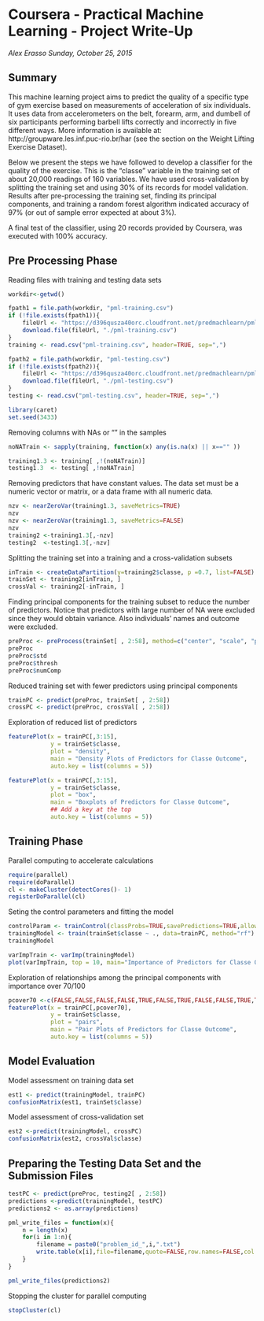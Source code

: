 # Coursera - Practical Machine Learning - Project Write-Up
*Alex Erasso*
*Sunday, October 25, 2015*

## Summary

This machine learning project aims to predict the quality of a specific type of gym exercise based on measurements of acceleration of six individuals. It uses data from accelerometers on the belt, forearm, arm, and dumbell of six participants performing barbell lifts correctly and incorrectly in five different ways. More information is available at: http://groupware.les.inf.puc-rio.br/har (see the section on the Weight Lifting Exercise Dataset). 

Below we present the steps we have followed to develop a classifier for the quality of the exercise. This is the "classe" variable in the training set of about 20,000 readings of 160 variables. We have used cross-validation by splitting the training set and using 30% of its records for model validation. Results after pre-processing the training set, finding its principal components, and training a random forest algorithm indicated accuracy of 97% (or out of sample error expected at about 3%).  

A final test of the classifier, using 20 records provided by Coursera, was executed with 100% accuracy.

## Pre Processing Phase

Reading files with training and testing data sets

```r
workdir<-getwd()

fpath1 = file.path(workdir, "pml-training.csv")
if (!file.exists(fpath1)){
    fileUrl <- "https://d396qusza40orc.cloudfront.net/predmachlearn/pml-training.csv"
    download.file(fileUrl, "./pml-training.csv")
} 
training <- read.csv("pml-training.csv", header=TRUE, sep=",")

fpath2 = file.path(workdir, "pml-testing.csv")
if (!file.exists(fpath2)){
    fileUrl <- "https://d396qusza40orc.cloudfront.net/predmachlearn/pml-testing.csv"
    download.file(fileUrl, "./pml-testing.csv")
} 
testing <- read.csv("pml-testing.csv", header=TRUE, sep=",")

library(caret)
set.seed(3433)

```

Removing columns with NAs or "" in the samples

``` r
noNATrain <- sapply(training, function(x) any(is.na(x) || x=="" ))

training1.3 <- training[ ,!(noNATrain)]
testing1.3  <- testing[ ,!noNATrain]
```

Removing predictors that have constant values. The data set must be a numeric vector or matrix, or a data frame with all numeric data.

```r
nzv <- nearZeroVar(training1.3, saveMetrics=TRUE)
nzv
nzv <- nearZeroVar(training1.3, saveMetrics=FALSE)
nzv
training2 <-training1.3[,-nzv]
testing2  <-testing1.3[,-nzv]
```

Splitting the training set into a training and a cross-validation subsets

```r
inTrain <- createDataPartition(y=training2$classe, p =0.7, list=FALSE)
trainSet <- training2[inTrain, ]
crossVal <- training2[-inTrain, ]
```

Finding principal components for the training subset to reduce the number of predictors. Notice that predictors with large number of NA were excluded since they would obtain variance. Also individuals' names and outcome were excluded.

```r
preProc <- preProcess(trainSet[ , 2:58], method=c("center", "scale", "pca"), thresh = 0.80)
preProc
preProc$std
preProc$thresh
preProc$numComp
```

Reduced training set with fewer predictors using principal components

```r
trainPC <- predict(preProc, trainSet[ , 2:58])  
crossPC <- predict(preProc, crossVal[ , 2:58])  
```

Exploration of reduced list of predictors

```r
featurePlot(x = trainPC[,3:15],
            y = trainSet$classe,
            plot = "density",
            main = "Density Plots of Predictors for Classe Outcome",
            auto.key = list(columns = 5))

featurePlot(x = trainPC[,3:15],
            y = trainSet$classe,
            plot = "box",
            main = "Boxplots of Predictors for Classe Outcome",
            ## Add a key at the top
            auto.key = list(columns = 5))
```

## Training Phase

Parallel computing to accelerate calculations

```r
require(parallel)
require(doParallel)
cl <- makeCluster(detectCores()- 1)
registerDoParallel(cl)
```

Seting the control parameters and fitting the model

```r
controlParam <- trainControl(classProbs=TRUE,savePredictions=TRUE,allowParallel=TRUE, search = "random")
trainingModel <- train(trainSet$classe ~ ., data=trainPC, method="rf")
trainingModel

varImpTrain <- varImp(trainingModel)
plot(varImpTrain, top = 10, main="Importance of Predictors for Classe Outcome")
```

Exploration of relationships among the principal components with importance over 70/100

```r
pcover70 <-c(FALSE,FALSE,FALSE,FALSE,TRUE,FALSE,TRUE,FALSE,FALSE,TRUE,TRUE,FALSE,FALSE,FALSE,TRUE)
featurePlot(x = trainPC[,pcover70],
            y = trainSet$classe,
            plot = "pairs",
            main = "Pair Plots of Predictors for Classe Outcome",
            auto.key = list(columns = 5))
```

## Model Evaluation

Model assessment on training data set

```r
est1 <- predict(trainingModel, trainPC)
confusionMatrix(est1, trainSet$classe)
```

Model assessment of cross-validation set 

```r
est2 <-predict(trainingModel, crossPC)
confusionMatrix(est2, crossVal$classe)
```

## Preparing the Testing Data Set and the Submission Files

```r
testPC <- predict(preProc, testing2[ , 2:58]) 
predictions <-predict(trainingModel, testPC)
predictions2 <- as.array(predictions)

pml_write_files = function(x){
    n = length(x)
    for(i in 1:n){
        filename = paste0("problem_id_",i,".txt")
        write.table(x[i],file=filename,quote=FALSE,row.names=FALSE,col.names=FALSE)
    }
}

pml_write_files(predictions2)
```

Stopping the cluster for parallel computing

```r
stopCluster(cl)
```
